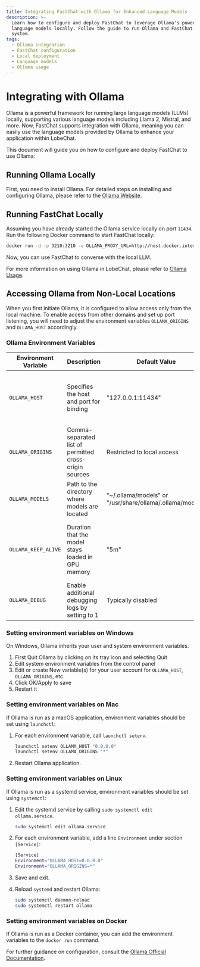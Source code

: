 ```yaml
---
title: Integrating FastChat with Ollama for Enhanced Language Models
description: >-
  Learn how to configure and deploy FastChat to leverage Ollama's powerful
  language models locally. Follow the guide to run Ollama and FastChat on your
  system.
tags:
  - Ollama integration
  - FastChat configuration
  - Local deployment
  - Language models
  - Ollama usage
---
```


# Integrating with Ollama

Ollama is a powerful framework for running large language models (LLMs) locally, supporting various language models including Llama 2, Mistral, and more. Now, FastChat supports integration with Ollama, meaning you can easily use the language models provided by Ollama to enhance your application within LobeChat.

This document will guide you on how to configure and deploy FastChat to use Ollama:

## Running Ollama Locally

First, you need to install Ollama. For detailed steps on installing and configuring Ollama, please refer to the [Ollama Website](https://ollama.com).

## Running FastChat Locally

Assuming you have already started the Ollama service locally on port `11434`. Run the following Docker command to start FastChat locally:

```bash
docker run -d -p 3210:3210 -e OLLAMA_PROXY_URL=http://host.docker.internal:11434/v1 lobehub/lobe-chat
```

Now, you can use FastChat to converse with the local LLM.

For more information on using Ollama in LobeChat, please refer to [Ollama Usage](/docs/usage/providers/ollama).

## Accessing Ollama from Non-Local Locations

When you first initiate Ollama, it is configured to allow access only from the local machine. To enable access from other domains and set up port listening, you will need to adjust the environment variables `OLLAMA_ORIGINS` and `OLLAMA_HOST` accordingly.

### Ollama Environment Variables

| Environment Variable | Description                         | Default Value                                      | Additional Information                               |
| -------------------- | ----------------------------------- | --------------------------------------------------- | ---------------------------------------------------- |
| `OLLAMA_HOST`       | Specifies the host and port for binding | "127.0.0.1:11434"                                 | Use "0.0.0.0:port" to make the service accessible from any machine |
| `OLLAMA_ORIGINS`    | Comma-separated list of permitted cross-origin sources | Restricted to local access                       | Set to "*" to avoid CORS, please set on demand          |
| `OLLAMA_MODELS`     | Path to the directory where models are located | "~/.ollama/models" or "/usr/share/ollama/.ollama/models" | Can be customized based on requirements              |
| `OLLAMA_KEEP_ALIVE` | Duration that the model stays loaded in GPU memory | "5m"                                              | Dynamically loading and unloading models can reduce GPU load but may increase disk I/O |
| `OLLAMA_DEBUG`      | Enable additional debugging logs by setting to 1 | Typically disabled                                 |                                                        |

### Setting environment variables on Windows

On Windows, Ollama inherits your user and system environment variables.

1. First Quit Ollama by clicking on its tray icon and selecting Quit
2. Edit system environment variables from the control panel
3. Edit or create New variable(s) for your user account for `OLLAMA_HOST`, `OLLAMA_ORIGINS`, etc.
4. Click OK/Apply to save
5. Restart it

### Setting environment variables on Mac

If Ollama is run as a macOS application, environment variables should be set using `launchctl`:

1. For each environment variable, call `launchctl setenv`.

    ```bash
    launchctl setenv OLLAMA_HOST "0.0.0.0"
    launchctl setenv OLLAMA_ORIGINS "*"
    ```

2. Restart Ollama application.

### Setting environment variables on Linux

If Ollama is run as a systemd service, environment variables should be set using `systemctl`:

1. Edit the systemd service by calling `sudo systemctl edit ollama.service`.

    ```bash
    sudo systemctl edit ollama.service
    ```

2. For each environment variable, add a line `Environment` under section `[Service]`:

    ```bash
    [Service]
    Environment="OLLAMA_HOST=0.0.0.0"
    Environment="OLLAMA_ORIGINS=*"
    ```

3. Save and exit.
4. Reload `systemd` and restart Ollama:

    ```bash
    sudo systemctl daemon-reload
    sudo systemctl restart ollama
    ```

### Setting environment variables on Docker

If Ollama is run as a Docker container, you can add the environment variables to the `docker run` command.

For further guidance on configuration, consult the [Ollama Official Documentation](https://github.com/ollama/ollama/blob/main/docs/faq.md#how-do-i-configure-ollama-server).
